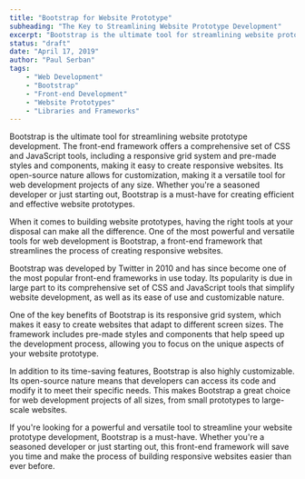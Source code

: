```yaml
---
title: "Bootstrap for Website Prototype"
subheading: "The Key to Streamlining Website Prototype Development"
excerpt: "Bootstrap is the ultimate tool for streamlining website prototype development. The front-end framework offers a comprehensive set of CSS and JavaScript tools, including a responsive grid system and pre-made styles and components, making it easy to create responsive websites. Its open-source nature allows for customization, making it a versatile tool for web development projects of any size. Whether you're a seasoned developer or just starting out, Bootstrap is a must-have for creating efficient and effective website prototypes."
status: "draft"
date: "April 17, 2019"
author: "Paul Serban"
tags:
    - "Web Development"
    - "Bootstrap"
    - "Front-end Development"
    - "Website Prototypes"
    - "Libraries and Frameworks"
---
```

Bootstrap is the ultimate tool for streamlining website prototype development. The front-end framework offers a comprehensive set of CSS and JavaScript tools, including a responsive grid system and pre-made styles and components, making it easy to create responsive websites. Its open-source nature allows for customization, making it a versatile tool for web development projects of any size. Whether you're a seasoned developer or just starting out, Bootstrap is a must-have for creating efficient and effective website prototypes.

When it comes to building website prototypes, having the right tools at your disposal can make all the difference. One of the most powerful and versatile tools for web development is Bootstrap, a front-end framework that streamlines the process of creating responsive websites.

Bootstrap was developed by Twitter in 2010 and has since become one of the most popular front-end frameworks in use today. Its popularity is due in large part to its comprehensive set of CSS and JavaScript tools that simplify website development, as well as its ease of use and customizable nature.

One of the key benefits of Bootstrap is its responsive grid system, which makes it easy to create websites that adapt to different screen sizes. The framework includes pre-made styles and components that help speed up the development process, allowing you to focus on the unique aspects of your website prototype.

In addition to its time-saving features, Bootstrap is also highly customizable. Its open-source nature means that developers can access its code and modify it to meet their specific needs. This makes Bootstrap a great choice for web development projects of all sizes, from small prototypes to large-scale websites.

If you're looking for a powerful and versatile tool to streamline your website prototype development, Bootstrap is a must-have. Whether you're a seasoned developer or just starting out, this front-end framework will save you time and make the process of building responsive websites easier than ever before.